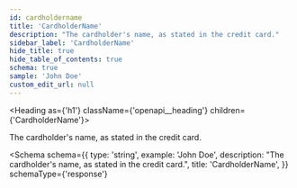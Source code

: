 ```yaml
---
id: cardholdername
title: 'CardholderName'
description: "The cardholder's name, as stated in the credit card."
sidebar_label: 'CardholderName'
hide_title: true
hide_table_of_contents: true
schema: true
sample: 'John Doe'
custom_edit_url: null
---
```



<Heading as={'h1'} className={'openapi__heading'} children={'CardholderName'}></Heading>

The cardholder's name, as stated in the credit card.

<Schema
  schema={{
    type: 'string',
    example: 'John Doe',
    description: "The cardholder's name, as stated in the credit card.",
    title: 'CardholderName',
  }}
  schemaType={'response'}
></Schema>
